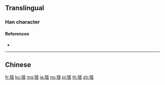 {{also|獵}}

==Translingual==
{{Han simplified forms|獵|猟|猎}}

===Han character===
{{Han char|rn=94|rad=犬|as=08|sn=11|four=|canj=KHTA|ids=⿰犭昔}}

====References====
* {{Han ref|kx=0712.250|dkj=20472|dj=1125.010|hdz=21351.110|uh=730E|ud=29454}}

----

==Chinese==
{{zh-see|獵}}

[[fr:猎]]
[[ku:猎]]
[[mg:猎]]
[[ja:猎]]
[[no:猎]]
[[pl:猎]]
[[th:猎]]
[[zh:猎]]